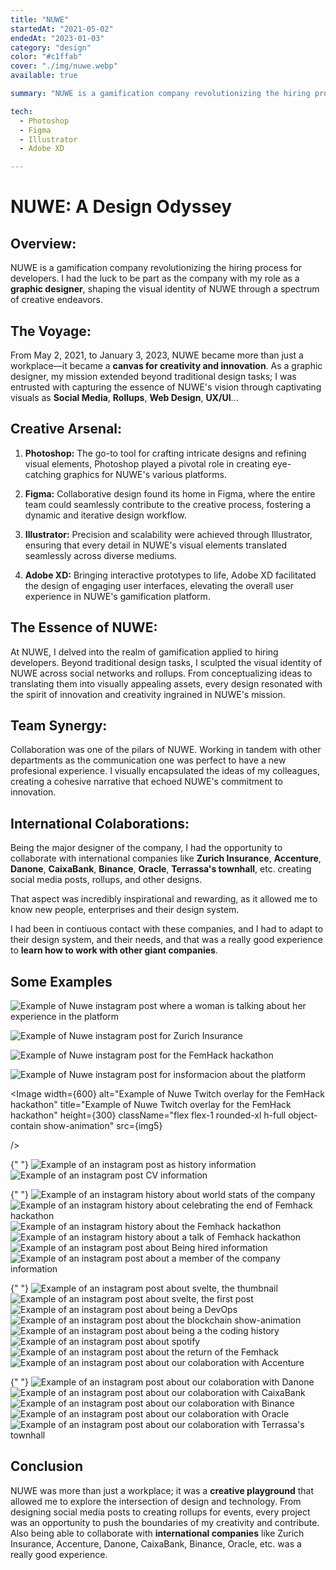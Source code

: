 ```yaml
---
title: "NUWE"
startedAt: "2021-05-02"
endedAt: "2023-01-03"
category: "design"
color: "#c1ffab"
cover: "./img/nuwe.webp"
available: true

summary: "NUWE is a gamification company revolutionizing the hiring process for developers. I had the luck to be part as the company with my role as a graphic designer, shaping the visual identity of NUWE through a spectrum of creative endeavors."

tech: 
  - Photoshop
  - Figma
  - Illustrator
  - Adobe XD

---
```




# NUWE: A Design Odyssey

## Overview:

NUWE is a gamification company revolutionizing the hiring process for developers. I had the luck to be part as the company with my role as a **graphic designer**, shaping the visual identity of NUWE through a spectrum of creative endeavors.

## The Voyage:

From May 2, 2021, to January 3, 2023, NUWE became more than just a workplace—it became a **canvas for creativity and innovation**. As a graphic designer, my mission extended beyond traditional design tasks; I was entrusted with capturing the essence of NUWE's vision through captivating visuals as **Social Media**, **Rollups**, **Web Design**, **UX/UI**...

## Creative Arsenal:

1. **Photoshop:** The go-to tool for crafting intricate designs and refining visual elements, Photoshop played a pivotal role in creating eye-catching graphics for NUWE's various platforms.

2. **Figma:** Collaborative design found its home in Figma, where the entire team could seamlessly contribute to the creative process, fostering a dynamic and iterative design workflow.

3. **Illustrator:** Precision and scalability were achieved through Illustrator, ensuring that every detail in NUWE's visual elements translated seamlessly across diverse mediums.

4. **Adobe XD:** Bringing interactive prototypes to life, Adobe XD facilitated the design of engaging user interfaces, elevating the overall user experience in NUWE's gamification platform.

## The Essence of NUWE:

At NUWE, I delved into the realm of gamification applied to hiring developers. Beyond traditional design tasks, I sculpted the visual identity of NUWE across social networks and rollups. From conceptualizing ideas to translating them into visually appealing assets, every design resonated with the spirit of innovation and creativity ingrained in NUWE's mission.

## Team Synergy:

Collaboration was one of the pilars of NUWE. Working in tandem with other departments as the communication one was perfect to have a new profesional experience. I visually encapsulated the ideas of my colleagues, creating a cohesive narrative that echoed NUWE's commitment to innovation.

## International Colaborations:

Being the major designer of the company, I had the opportunity to collaborate with international companies like **Zurich Insurance**, **Accenture**, **Danone**, **CaixaBank**, **Binance**, **Oracle**, **Terrassa's townhall**, etc. creating social media posts, rollups, and other designs.

That aspect was incredibly inspirational and rewarding, as it allowed me to know new people, enterprises and their design system.

I had been in contiuous contact with these companies, and I had to adapt to their design system, and their needs, and that was a really good experience to **learn how to work with other giant companies**.

## Some Examples

<section className='my-20 flex flex-wrap  gap-6 w-full'>
 
  <Image
    alt="Example of Nuwe instagram post where a woman is talking about her experience in the platform"
    title="Example of Nuwe instagram post where a woman is talking about her experience in the platform"
    width={300}
    height={300}
    className="flex flex-1 rounded-xl h-full object-contain show-animation"
    src={img1}
  />
 
 
  <Image
     width={300}    
    alt="Example of Nuwe instagram post for Zurich Insurance"
    title="Example of Nuwe instagram post for Zurich Insurance"
    height={300}
    className="flex flex-1 rounded-xl h-full object-contain show-animation"
    src={img2}
  />
 
 
  <Image
     width={300}
    height={300}    
    alt="Example of Nuwe instagram post for the FemHack hackathon"
    title="Example of Nuwe instagram post for the FemHack hackathon"
    className="flex flex-1 rounded-xl h-full object-contain show-animation"
    src={img3}
  />
 
 
  <Image
     width={300}
    height={300}
    alt="Example of Nuwe instagram post for insformacion about the platform"
    title="Example of Nuwe instagram post for insformacion about the platform"
    className="flex flex-1 rounded-xl h-full object-contain show-animation"
    src={img4}
  />
 
 
  <Image
     width={600}
    alt="Example of Nuwe Twitch overlay for the FemHack hackathon"
    title="Example of Nuwe Twitch overlay for the FemHack hackathon"
    height={300}
    className="flex flex-1 rounded-xl h-full object-contain show-animation"
    src={img5}

/>

{" "}
<Image
  width={300}
  height={300}
  alt="Example of an instagram post as history information"
  title="Example of an instagram post as history information"
  className="flex-1 w-full rounded-xl h-full max-h-[300px] object-contain show-animation"
  src={img6}
/>
<Image
  width={300}
  height={300}
  alt="Example of an instagram post CV information"
  title="Example of an instagram post CV information"
  className="flex-1 w-full rounded-xl h-full max-h-[300px] object-contain show-animation"
  src={img7}
/>

{" "}
<Image
  width={300}
  alt="Example of an instagram history about world stats of the company"
  title="Example of an instagram history about world stats of the company"
  height={600}
  className="flex-1 w-full rounded-xl h-full max-h-[550px] object-contain show-animation"
  src={img9}
/>
<Image
  width={300}
  height={600}
  alt="Example of an instagram history about celebrating the end of Femhack hackathon"
  title="Example of an instagram history about celebrating the end of Femhack hackathon"
  className="flex-1 w-full rounded-xl h-full max-h-[550px] object-contain show-animation"
  src={img10}
/>
<Image
  width={300}
  height={600}
  alt="Example of an instagram history about the Femhack hackathon"
  title="Example of an instagram history about the Femhack hackathon"
  className="flex-1 w-full rounded-xl h-full max-h-[550px] object-contain show-animation"
  src={img11}
/>
<Image
  width={300}
  height={600}
  alt="Example of an instagram history about a talk of Femhack hackathon"
  title="Example of an instagram history about a talk of Femhack hackathon"
  className="flex-1 w-full rounded-xl h-full max-h-[550px] object-contain show-animation"
  src={img12}
/>
<Image
  width={300}
  height={300}
  alt="Example of an instagram post about Being hired information"
  title="Example of an instagram post about Being hired information"
  className="flex-1 w-full rounded-xl h-full max-h-[300px] object-contain show-animation"
  src={img8}
/>
<Image
  width={300}
  height={300}
  alt="Example of an instagram post about a member of the company information"
  title="Example of an instagram post about a member of the company information"
  className="flex-1 w-full rounded-xl h-full max-h-[300px] object-contain show-animation"
  src={img13}
/>

{" "}
<Image
  width={300}
  alt="Example of an instagram post about svelte, the thumbnail"
  title="Example of an instagram post about svelte, the thumbnail"
  height={300}
  className="flex-1 w-full rounded-xl h-full max-h-[300px] object-contain show-animation"
  src={img16}
/>
<Image
  width={300}
  height={300}
  alt="Example of an instagram post about svelte, the first post"
  title="Example of an instagram post about svelte, the first post"
  className="flex-1 w-full rounded-xl h-full max-h-[300px] object-contain show-animation"
  src={img17}
/>
<Image
  width={300}
  alt="Example of an instagram post about being a DevOps"
  title="Example of an instagram post about being a DevOps"
  height={300}
  className="flex-1 w-full rounded-xl h-full max-h-[300px] object-contain show-animation"
  src={img18}
/>
<Image
  width={300}
  height={300}
  alt="Example of an instagram post about the blockchain show-animation"
  title="Example of an instagram post about the blockchain show-animation"
  className="flex-1 w-full rounded-xl h-full max-h-[300px] object-contain show-animation"
  src={img19}
/>
<Image
  width={300}
  height={300}
  alt="Example of an instagram post about being a the coding history"
  title="Example of an instagram post about being a the coding history"
  className="flex-1 w-full rounded-xl h-full max-h-[300px] object-contain show-animation"
  src={img15}
/>
<Image
  width={300}
  height={300}
  alt="Example of an instagram post about spotify"
  title="Example of an instagram post about spotify"
  className="flex-1 w-full rounded-xl h-full max-h-[300px] object-contain show-animation"
  src={img21}
/>
<Image
  width={300}
  height={550}
  alt="Example of an instagram post about the return of the Femhack"
  title="Example of an instagram post about the return of the Femhack"
  className="flex-1 w-full rounded-xl h-full max-h-[530px] object-contain show-animation"
  src={img14}
/>
<Image
  width={300}
  height={550}
  alt="Example of an instagram post about our colaboration with Accenture"
  title="Example of an instagram post about our colaboration with Accenture"
  className="flex-1 w-full rounded-xl h-full max-h-[530px] object-contain show-animation"
  src={img20}
/>

{" "}
<Image
  width={300}
  height={550}
  alt="Example of an instagram post about our colaboration with Danone"
  title="Example of an instagram post about our colaboration with Danone"
  className="flex-1 w-full rounded-xl h-full max-h-[530px] object-contain show-animation"
  src={img22}
/>
<Image
  width={300}
  height={550}
  alt="Example of an instagram post about our colaboration with CaixaBank"
  title="Example of an instagram post about our colaboration with CaixaBank"
  className="flex-1 w-full rounded-xl h-full max-h-[530px] object-contain show-animation"
  src={img23}
/>
<Image
  width={300}
  height={550}
  alt="Example of an instagram post about our colaboration with Binance"
  title="Example of an instagram post about our colaboration with Binance"
  className="flex-1 w-full rounded-xl h-full max-h-[530px] object-contain show-animation"
  src={img24}
/>
<Image
  width={300}
  height={550}
  alt="Example of an instagram post about our colaboration with Oracle"
  title="Example of an instagram post about our colaboration with Oracle"
  className="flex-1 w-full rounded-xl h-full max-h-[530px] object-contain show-animation"
  src={img25}
/>
<Image width={300} height={550} alt="Example of an instagram post about our colaboration with Terrassa's townhall" title="Example of an instagram post about our colaboration with Terrassa's townhall" className="flex-1 w-full rounded-xl h-full max-h-[530px] object-contain show-animation" src="/media/projects/nuwe/26.png" />

</section>

## Conclusion

NUWE was more than just a workplace; it was a **creative playground** that allowed me to explore the intersection of design and technology. From designing social media posts to creating rollups for events, every project was an opportunity to push the boundaries of my creativity and contribute. Also being able to collaborate with **international companies** like Zurich Insurance, Accenture, Danone, CaixaBank, Binance, Oracle, etc. was a really good experience.
